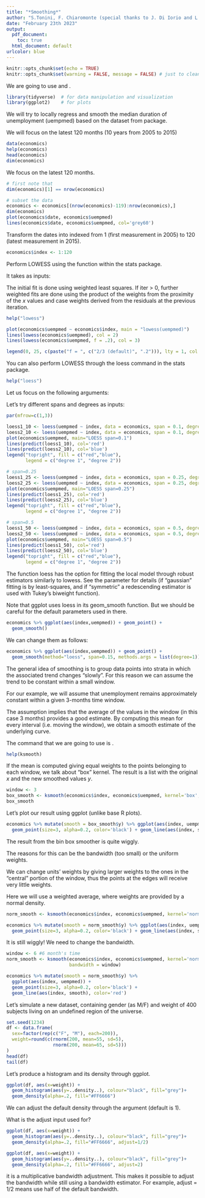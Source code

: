 ```yaml
---
title: "*Smoothing*"
author: "S.Tonini, F. Chiaromonte (special thanks to J. Di Iorio and L. Insolia)"
date: "February 23th 2023"
output:
  pdf_document:
    toc: true
  html_document: default
urlcolor: blue
---
```



```r
knitr::opts_chunk$set(echo = TRUE)
knitr::opts_chunk$set(warning = FALSE, message = FALSE) # just to clean the pdf files, not recommended in practice!
```


\section{Introduction}

\subsection{Libraries}
We are going to use \textbf{tidyverse} and \textbf{ggplot2}.

```r
library(tidyverse)  # for data manipulation and visualization
library(ggplot2)    # for plots
```


\subsection{Data}
We will try to locally regress and smooth the median duration of unemployment (uempmed) based on the \textbf{economics} dataset from \textbf{ggplot2} package. 

We will focus on the latest 120 months (10 years from 2005 to 2015)

```r
data(economics)
help(economics)
head(economics)
dim(economics)
```

We focus on the latest 120 months.
```r

# first note that 
dim(economics)[1] == nrow(economics)

# subset the data
economics <- economics[(nrow(economics)-119):nrow(economics),]
dim(economics)
plot(economics$date, economics$uempmed)
lines(economics$date, economics$uempmed, col='grey60')

```

Transform the dates into indexed from 1 (first measurement in 2005) to 120 (latest measurement in 2015).
```r
economics$index <- 1:120
```


\section{LOWESS}


Perform LOWESS using the \textbf{lowess} function within the stats package.

It takes as inputs:
\begin{itemize}
  \item $x, y$: vectors giving the coordinates of the points in the scatter plot. 
  \item $f$: smoother span. This gives the proportion of points in the plot which influence the smooth at each value. Larger values give more smoothness.
  \item iter: the number of ‘robustifying’ iterations which should be performed. Using smaller values of iter will make lowess run faster.
\end{itemize}

\textit{Remark:} The initial fit is done using weighted least squares. 
If iter > 0, further weighted fits are done using the product of the weights from the proximity of the $x$ values and case weights derived from the residuals at the previous iteration.
```r
help("lowess")

plot(economics$uempmed ~ economics$index, main = "lowess(uempmed)")
lines(lowess(economics$uempmed), col = 2)
lines(lowess(economics$uempmed, f = .2), col = 3)

legend(0, 25, c(paste("f = ", c("2/3 (default)", ".2"))), lty = 1, col = 2:3)
```


You can also perform LOWESS through the loess command in the stats package.
```r
help("loess")
```

Let us focus on the following arguments:
\begin{itemize}
  \item \textbf{formula:} a formula specifying the numeric response and one to four numeric predictors
  \item \textbf{data:} the dataframe
  \item \textbf{span:} the parameter which controls the degree of smoothing
  \item \textbf{degree:} the degree of the polynomials to be used, normally 1 or 2
\end{itemize}

Let's try different spans and degrees as inputs:
```r

par(mfrow=c(1,3))

loess1_10 <- loess(uempmed ~ index, data = economics, span = 0.1, degree=1) 
loess2_10 <- loess(uempmed ~ index, data = economics, span = 0.1, degree=2) 
plot(economics$uempmed, main="LOESS span=0.1")
lines(predict(loess1_10), col='red')
lines(predict(loess2_10), col='blue')
legend("topright", fill = c("red","blue"), 
       legend = c("degree 1", "degree 2"))

# span=0.25
loess1_25 <- loess(uempmed ~ index, data = economics, span = 0.25, degree=1) 
loess2_25 <- loess(uempmed ~ index, data = economics, span = 0.25, degree=2) 
plot(economics$uempmed, main="LOESS span=0.25")
lines(predict(loess1_25), col='red')
lines(predict(loess2_25), col='blue')
legend("topright", fill = c("red","blue"), 
       legend = c("degree 1", "degree 2"))

# span=0.5
loess1_50 <- loess(uempmed ~ index, data = economics, span = 0.5, degree=1) 
loess2_50 <- loess(uempmed ~ index, data = economics, span = 0.5, degree=2) 
plot(economics$uempmed, main="LOESS span=0.5")
lines(predict(loess1_50), col='red')
lines(predict(loess2_50), col='blue')
legend("topright", fill = c("red","blue"), 
       legend = c("degree 1", "degree 2"))

```

The function loess has the option for fitting the local model through robust estimators similarly to lowess.
See the \textbf{family} parameter for details (if "gaussian" fitting is by least-squares, and if "symmetric" a redescending estimator is used with Tukey's biweight function).


Note that ggplot uses loess in its geom_smooth function.
But we should be careful for the default parameters used in there.
```r
economics %>% ggplot(aes(index,uempmed)) + geom_point() + 
  geom_smooth()
```

We can change them as follows:
```r
economics %>% ggplot(aes(index,uempmed)) + geom_point() + 
  geom_smooth(method="loess", span=0.15, methods.args = list(degree=1))
```

\section{Bin Smoothing and Kernel Smoothing}

The general idea of smoothing is to group data points into strata in which the associated trend changes "slowly". 
For this reason we can assume the trend to be constant within a small window. 

For our example, we will assume that unemployment remains approximately constant within a given 3-months time window.

The assumption implies that the average of the values in the window (in this case 3 months) provides a good estimate. 
By computing this mean for every interval (i.e. moving the window), we obtain a smooth estimate of the underlying curve.

The command that we are going to use is \textbf{ksmooth}.
```r
help(ksmooth)
```

If the mean is computed giving equal weights to the points belonging to each window, we talk about "box" kernel.
The result is a list with the original $x$ and the new smoothed values $y$.
```r
window <- 3
box_smooth <- ksmooth(economics$index, economics$uempmed, kernel='box', bandwidth = window)
box_smooth
```

Let's plot our result using ggplot (unlike base R plots).
```r
economics %>% mutate(smooth = box_smooth$y) %>% ggplot(aes(index, uempmed)) + 
  geom_point(size=3, alpha=0.2, color='black') + geom_line(aes(index, smooth), color='red')
```

The result from the bin box smoother is quite wiggly. 

The reasons for this can be the bandwidth (too small) or the uniform weights. 

We can change units' weights by giving larger weights to the ones in the "central" portion of the window, thus the points at the edges will receive very little weights.

Here we will use a weighted average, where weights are provided by a normal density.
```r
norm_smooth <- ksmooth(economics$index, economics$uempmed, kernel='normal', bandwidth = window)

economics %>% mutate(smooth = norm_smooth$y) %>% ggplot(aes(index, uempmed)) + 
  geom_point(size=3, alpha=0.2, color='black') + geom_line(aes(index, smooth), color='red')
```

It is still wiggly! We need to change the bandwidth.
```r
window <- 6 #6 month's time
norm_smooth <- ksmooth(economics$index, economics$uempmed, kernel='normal', 
                       bandwidth = window)

economics %>% mutate(smooth = norm_smooth$y) %>% 
  ggplot(aes(index, uempmed)) + 
  geom_point(size=3, alpha=0.2, color='black') + 
  geom_line(aes(index, smooth), color='red')

```

\section{General Idea on Kernel Density Estimator}

Let's simulate a new dataset, containing gender (as M/F) and weight of 400 subjects living on an undefined region of the universe.
```r
set.seed(1234)
df <- data.frame(
  sex=factor(rep(c("F", "M"), each=200)),
  weight=round(c(rnorm(200, mean=55, sd=5),
                 rnorm(200, mean=65, sd=5)))
)
head(df)
tail(df)
```

Let's produce a histogram and its density through ggplot.
```r
ggplot(df, aes(x=weight)) + 
  geom_histogram(aes(y=..density..), colour="black", fill="grey")+
  geom_density(alpha=.2, fill="#FF6666") 
```

We can adjust the default density through the \textbf{adjust} argument (default is 1).

What is the adjust input used for?
```r
ggplot(df, aes(x=weight)) + 
  geom_histogram(aes(y=..density..), colour="black", fill="grey")+
  geom_density(alpha=.2, fill="#FF6666", adjust=1/2) 

ggplot(df, aes(x=weight)) + 
  geom_histogram(aes(y=..density..), colour="black", fill="grey")+
  geom_density(alpha=.2, fill="#FF6666", adjust=2) 
```

\textit{Spoiler:}	 it is a multiplicative bandwidth adjustment. 
This makes it possible to adjust the bandwidth while still using a bandwidth estimator. 
For example, adjust = 1/2 means use half of the default bandwidth.
